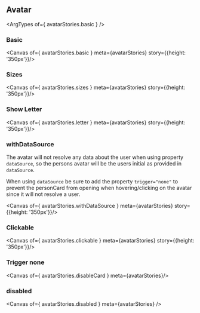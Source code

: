 

<Meta title="Person/Avatar" />

## Avatar
<ArgTypes of={ avatarStories.basic } />

### Basic
<Canvas of={ avatarStories.basic } meta={avatarStories} story={{height: '350px'}}/>

### Sizes
<Canvas of={ avatarStories.sizes } meta={avatarStories} story={{height: '350px'}}/>

### Show Letter
<Canvas of={ avatarStories.letter } meta={avatarStories} story={{height: '350px'}}/>

### withDataSource

The avatar will not resolve any data about the user when using property `dataSource`, so the persons avatar will be the users initial as provided in `dataSource`.

When using `dataSource` be sure to add the property `trigger="none"` to prevent the personCard from opening when hovering/clicking on the avatar since it will not resolve a user.

<Canvas of={ avatarStories.withDataSource } meta={avatarStories}  story={{height: '350px'}}/>

### Clickable
<Canvas of={ avatarStories.clickable } meta={avatarStories} story={{height: '350px'}}/>

### Trigger none
<Canvas of={ avatarStories.disableCard } meta={avatarStories}/>

### disabled
<Canvas of={ avatarStories.disabled } meta={avatarStories} />
